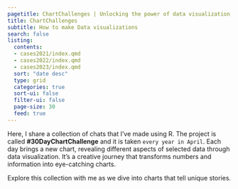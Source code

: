 ```yaml
---
pagetitle: ChartChallenges | Unlocking the power of data visualization with R
title: ChartChallenges
subtitle: How to make Data visualizations
search: false
listing:
  contents: 
  - cases2021/index.qmd
  - cases2022/index.qmd
  - cases2023/index.qmd
  sort: "date desc"
  type: grid
  categories: true
  sort-ui: false
  filter-ui: false
  page-size: 30
  feed: true
---
```

Here, I share a collection of chats that I've made using R. The project is called **#30DayChartChallenge** and it is taken `every year in April`. Each day brings a new chart, revealing different aspects of selected data through data visualization. It's a creative journey that transforms numbers and information into eye-catching charts.

Explore this collection with me as we dive into charts that tell unique stories. 
